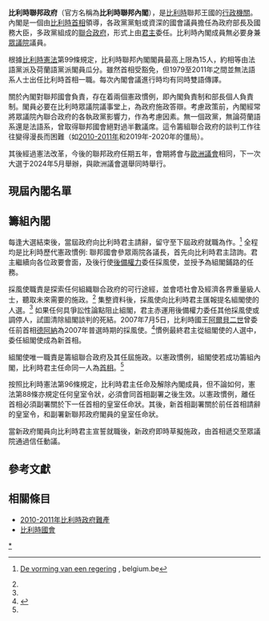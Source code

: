 {{比利時政治}}
'''比利時聯邦政府'''（官方名稱為'''比利時聯邦內閣'''），是[[比利時|比利時]]聯邦王國的[[行政機關|行政機關]]。內閣是一個由[[比利時首相|比利時首相]]領導，各政黨黨魁或資深的國會議員擔任為政府部長及國務大臣，多政黨組成的[[聯合政府|聯合政府]]，形式上由[[比利時君主列表|君主]]委任。比利時內閣成員無必要身兼[[比利時眾議院|眾議院]]議員。

根據[[比利時憲法|比利時憲法]]第99條規定，比利時聯邦內閣閣員最高上限為15人，約相等由法語黨派及荷蘭語黨派閣員瓜分。雖然首相受豁免，但1979至2011年之間並無法語系人士出任比利時首相一職。每次內閣會議進行時均有同時雙語傳譯。

關於內閣對聯邦國會負責，存在着兩個憲政慣例，即內閣負責制和部長個人負責制。閣員必要在比利時眾議院議事堂上，為政府施政答辯。考慮政策前，內閣經常將眾議院內聯合政府的各執政黨影響力，作為考慮因素。無一個政黨，無論荷蘭語系還是法語系，曾取得聯邦國會絕對過半數議席。這令籌組聯合政府的談判工作往往變得漫長而困難（如[[2010-2011年比利時政府難產|2010-2011年]]和2019年-2020年的僵局）。

其後經過憲法改革，今後的聯邦政府任期五年，會期將會与[[歐洲議會|歐洲議會]]相同，下一次大選于2024年5月舉辦，與歐洲議會選舉同時舉行。

==現屆內閣名單==
{{Main|德克羅內閣}}

==籌組內閣==
每逢大選結束後，當屆政府向比利時君主請辭，留守至下屆政府就職為作。<ref name="belgium.be">{{nl icon}} [http://www.belgium.be/nl/over_belgie/overheid/federale_overheid/federale_regering/regeringsvorming/ De vorming van een regering] {{Wayback|url=http://www.belgium.be/nl/over_belgie/overheid/federale_overheid/federale_regering/regeringsvorming/ |date=20210119222917 }}, belgium.be</ref> 全程均是比利時歷代憲政慣例: 聯邦國會參眾兩院各議長，首先向比利時君主諮詢。君主繼續向各位政要會面，及後行使[[後備權力|後備權力]]委任採風使，並授予為組閣鋪路的任務。

採風使職責是探索任何組織聯合政府的可行途經，並會唔社會及經濟各界重量級人士，聽取未來需要的施政。<ref name="belgium.be" /> 集整資料後，採風使向比利時君主匯報提名組閣使的人選。<ref name="belgium.be" /> 如果任何具爭訟性論點阻止組閣，君主赤運用後備權力委任其他採風使或調停人，試圖清除組閣談判的死結。2007年7月5日，比利時國王[[阿爾貝二世_(比利時)|阿爾貝二世]]曾委任前首相[[讓-呂克·德阿納|德阿納]]為2007年普選時期的採風使。<ref>{{cite news|url=http://www.standaard.be/Artikel/Detail.aspx?artikelId=031EFBT9|title=Jean-Luc Dehaene stapt in de ring als bemiddelaar|publisher=[[De_Standaard|De Standaard]]|date=2007-07-05|accessdate=2010-06-18|language=nl|archive-date=2012-09-29|archive-url=https://web.archive.org/web/20120929082148/http://www.standaard.be/Artikel/Detail.aspx?artikelId=031EFBT9|dead-url=no}}</ref>慣例最終君主從組閣使的人選中，委任組閣使成為新首相。

組閣使唯一職責是籌組聯合政府及其任屆施政。以憲政慣例，組閣使若成功籌組內閣，比利時君主任命同一人為[[比利時首相|首相]]。<ref name="belgium.be" />

按照比利時憲法第96條規定，比利時君主任命及解除內閣成員，但不論如何，憲法第88條亦規定任何皇室令狀，必須會同首相副署之後生效。以憲政慣例，離任首相必須副署關於下一任首相的皇室任命狀。其後，新首相副署關於前任首相請辭的皇室令，和副署新聯邦政府閣員的皇室任命狀。

當新政府閣員向比利時君主宣誓就職後，新政府即時草擬施政，由首相遞交至眾議院通過信任動議。

==參考文獻==
{{reflist}}

==相關條目==
* [[2010-2011年比利時政府難產|2010-2011年比利時政府難產]]
* [[比利時國會|比利時國會]]

{{欧洲题目|政治}}

[[Category:比利时联邦政府|*]]